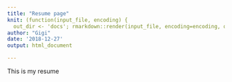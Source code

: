 ```yaml
---
title: "Resume page"
knit: (function(input_file, encoding) {
  out_dir <- 'docs'; rmarkdown::render(input_file, encoding=encoding, output_file = file.path(dirname(input_file), out_dir, 'index.html'))})
author: "Gigi"
date: '2018-12-27'
output: html_document

---
```

This is my resume